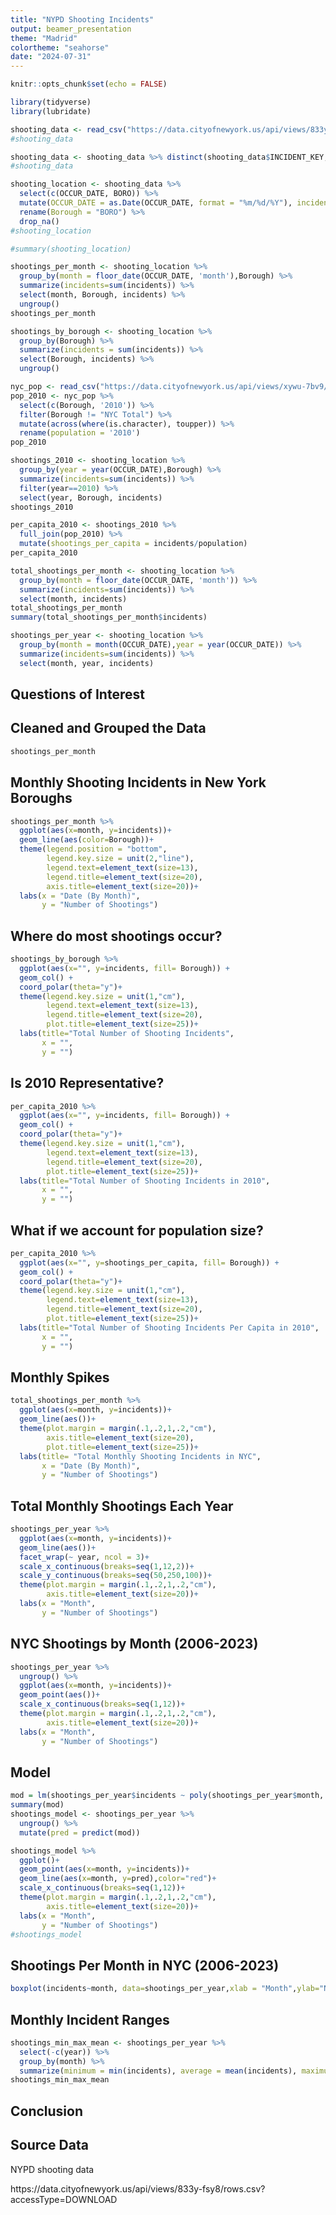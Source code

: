 ---
title: "NYPD Shooting Incidents"
output: beamer_presentation
theme: "Madrid"
colortheme: "seahorse"
date: "2024-07-31"
---

```{r setup, include=FALSE}
knitr::opts_chunk$set(echo = FALSE)
```

```{r add_libraries, echo=FALSE,include=FALSE}
library(tidyverse)
library(lubridate)
```

```{r read_csv, echo=FALSE, include=FALSE}
shooting_data <- read_csv("https://data.cityofnewyork.us/api/views/833y-fsy8/rows.csv?accessType=DOWNLOAD")
#shooting_data
```

```{r remove_dups, echo=FALSE, include=FALSE}
shooting_data <- shooting_data %>% distinct(shooting_data$INCIDENT_KEY, shooting_data$OCCUR_TIME, .keep_all = TRUE)
#shooting_data
```

```{r clean, echo=FALSE, include=FALSE}
shooting_location <- shooting_data %>%
  select(c(OCCUR_DATE, BORO)) %>%
  mutate(OCCUR_DATE = as.Date(OCCUR_DATE, format = "%m/%d/%Y"), incidents = 1) %>%
  rename(Borough = "BORO") %>%
  drop_na()
#shooting_location
```

```{r summarize, echo=FALSE, include=FALSE}
#summary(shooting_location)
```

```{r group, echo=FALSE, include=FALSE}
shootings_per_month <- shooting_location %>% 
  group_by(month = floor_date(OCCUR_DATE, 'month'),Borough) %>%
  summarize(incidents=sum(incidents)) %>%
  select(month, Borough, incidents) %>%
  ungroup()
shootings_per_month
```

```{r by_borough, echo=FALSE, include=FALSE}
shootings_by_borough <- shooting_location %>%
  group_by(Borough) %>%
  summarize(incidents = sum(incidents)) %>%
  select(Borough, incidents) %>%
  ungroup()
```

```{r pop_csv, echo=FALSE, include=FALSE}
nyc_pop <- read_csv("https://data.cityofnewyork.us/api/views/xywu-7bv9/rows.csv?accessType=DOWNLOAD")
pop_2010 <- nyc_pop %>%
  select(c(Borough, '2010')) %>%
  filter(Borough != "NYC Total") %>%
  mutate(across(where(is.character), toupper)) %>%
  rename(population = '2010')
pop_2010
```

```{r shootings_2010, echo=FALSE, include=FALSE}
shootings_2010 <- shooting_location %>%
  group_by(year = year(OCCUR_DATE),Borough) %>%
  summarize(incidents=sum(incidents)) %>%
  filter(year==2010) %>%
  select(year, Borough, incidents)
shootings_2010
```

```{r per_capita, echo=FALSE, include=FALSE}
per_capita_2010 <- shootings_2010 %>%
  full_join(pop_2010) %>%
  mutate(shootings_per_capita = incidents/population)
per_capita_2010
```

```{r together, echo=FALSE, include=FALSE}
total_shootings_per_month <- shooting_location %>% 
  group_by(month = floor_date(OCCUR_DATE, 'month')) %>%
  summarize(incidents=sum(incidents)) %>%
  select(month, incidents)
total_shootings_per_month
summary(total_shootings_per_month$incidents)
```

```{r split_years, echo=FALSE, include=FALSE}
shootings_per_year <- shooting_location %>% 
  group_by(month = month(OCCUR_DATE),year = year(OCCUR_DATE)) %>%
  summarize(incidents=sum(incidents)) %>%
  select(month, year, incidents)
```
## Questions of Interest {data-background="newyork1.jpg}

\centering
\begin{block}{}
   \textbf{When} and \textbf{where} do the most shooting incidents in New York occur?
\end{block}

\begin{block}{}
What about the least?
\end{block}

## Cleaned and Grouped the Data

```{r show_data, echo=FALSE}
shootings_per_month
```

## Monthly Shooting Incidents in New York Boroughs

```{r incidents_over_time, echo=FALSE}
shootings_per_month %>%
  ggplot(aes(x=month, y=incidents))+
  geom_line(aes(color=Borough))+
  theme(legend.position = "bottom", 
        legend.key.size = unit(2,"line"),
        legend.text=element_text(size=13),
        legend.title=element_text(size=20),
        axis.title=element_text(size=20))+
  labs(x = "Date (By Month)",
       y = "Number of Shootings")
```

## Where do most shootings occur?

```{r pie_total, echo=FALSE}
shootings_by_borough %>%
  ggplot(aes(x="", y=incidents, fill= Borough)) +
  geom_col() +
  coord_polar(theta="y")+
  theme(legend.key.size = unit(1,"cm"),
        legend.text=element_text(size=13),
        legend.title=element_text(size=20),
        plot.title=element_text(size=25))+
  labs(title="Total Number of Shooting Incidents",
       x = "",
       y = "")
```

## Is 2010 Representative?

```{r pie_counts, echo=FALSE}
per_capita_2010 %>%
  ggplot(aes(x="", y=incidents, fill= Borough)) +
  geom_col() +
  coord_polar(theta="y")+
  theme(legend.key.size = unit(1,"cm"),
        legend.text=element_text(size=13),
        legend.title=element_text(size=20),
        plot.title=element_text(size=25))+
  labs(title="Total Number of Shooting Incidents in 2010",
       x = "",
       y = "")
```

## What if we account for population size?

```{r pie, echo=FALSE}
per_capita_2010 %>%
  ggplot(aes(x="", y=shootings_per_capita, fill= Borough)) +
  geom_col() +
  coord_polar(theta="y")+
  theme(legend.key.size = unit(1,"cm"),
        legend.text=element_text(size=13),
        legend.title=element_text(size=20),
        plot.title=element_text(size=25))+
  labs(title="Total Number of Shooting Incidents Per Capita in 2010",
       x = "",
       y = "")
```

## Monthly Spikes

```{r together_graph, echo=FALSE}
total_shootings_per_month %>%
  ggplot(aes(x=month, y=incidents))+
  geom_line(aes())+
  theme(plot.margin = margin(.1,.2,1,.2,"cm"),
        axis.title=element_text(size=20),
        plot.title=element_text(size=25))+
  labs(title= "Total Monthly Shooting Incidents in NYC",
       x = "Date (By Month)",
       y = "Number of Shootings")
```

## Total Monthly Shootings Each Year

```{r split_years_graph, echo=FALSE}
shootings_per_year %>%
  ggplot(aes(x=month, y=incidents))+
  geom_line(aes())+
  facet_wrap(~ year, ncol = 3)+
  scale_x_continuous(breaks=seq(1,12,2))+
  scale_y_continuous(breaks=seq(50,250,100))+
  theme(plot.margin = margin(.1,.2,1,.2,"cm"),
        axis.title=element_text(size=20))+
  labs(x = "Month",
       y = "Number of Shootings")
```

## NYC Shootings by Month (2006-2023)

```{r sscatter_plot, echo=FALSE}
shootings_per_year %>%
  ungroup() %>%
  ggplot(aes(x=month, y=incidents))+
  geom_point(aes())+
  scale_x_continuous(breaks=seq(1,12))+
  theme(plot.margin = margin(.1,.2,1,.2,"cm"),
        axis.title=element_text(size=20))+
  labs(x = "Month",
       y = "Number of Shootings")
```

## Model

```{r model, echo=FALSE, include=FALSE}
mod = lm(shootings_per_year$incidents ~ poly(shootings_per_year$month, degree=4,raw=T))
summary(mod)
shootings_model <- shootings_per_year %>%
  ungroup() %>%
  mutate(pred = predict(mod))
```

```{r model_graph, echo=FALSE}
shootings_model %>%
  ggplot()+
  geom_point(aes(x=month, y=incidents))+
  geom_line(aes(x=month, y=pred),color="red")+
  scale_x_continuous(breaks=seq(1,12))+
  theme(plot.margin = margin(.1,.2,1,.2,"cm"),
        axis.title=element_text(size=20))+
  labs(x = "Month",
       y = "Number of Shootings")
#shootings_model
```

## Shootings Per Month in NYC (2006-2023)

```{r boxplot, echo=FALSE}
boxplot(incidents~month, data=shootings_per_year,xlab = "Month",ylab="Number of Shootings", cex.lab = 1.45)
```

## Monthly Incident Ranges

```{r min_max_mean, echo=FALSE}
shootings_min_max_mean <- shootings_per_year %>%
  select(-c(year)) %>%
  group_by(month) %>%
  summarize(minimum = min(incidents), average = mean(incidents), maximum = max(incidents))
shootings_min_max_mean
```

## Conclusion

\begin{alertblock}{Highest per capita shooting incidents}
  \textbf{Bronx}
\end{alertblock}

\begin{exampleblock}{Lowest per capita shooting incidents}
  \textbf{Staten Island}
\end{exampleblock}

\pause

\begin{alertblock}{Month with the most shooting incidents}
  \textbf{July}
\end{alertblock}

\begin{exampleblock}{Month with the fewest shooting incidents}
  \textbf{February}
\end{exampleblock}

\pause

\begin{block}{}
  What does that mean for personal safety?
\end{block}

\begin{block}{}
  What does that mean for city planning?
\end{block}

## Source Data

NYPD shooting data

https://data.cityofnewyork.us/api/views/833y-fsy8/rows.csv?accessType=DOWNLOAD